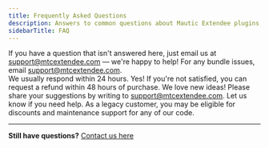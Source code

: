 ```yaml
---
title: Frequently Asked Questions
description: Answers to common questions about Mautic Extendee plugins, support, and policies.
sidebarTitle: FAQ
---
```


<Callout type="info">
  If you have a question that isn't answered here, just email us at <a href="mailto:support@mtcextendee.com">support@mtcextendee.com</a> — we're happy to help!
</Callout>

<AccordionGroup>
  <Accordion title="How do I address issues with my bundle?">
    For any bundle issues, email <a href="mailto:support@mtcextendee.com">support@mtcextendee.com</a>.<br />
    We usually respond within 24 hours.
  </Accordion>
  <Accordion title="Is there a refund policy?">
    Yes! If you're not satisfied, you can request a refund within 48 hours of purchase.
  </Accordion>
  <Accordion title="I have an idea for a new feature...">
    We love new ideas! Please share your suggestions by writing to <a href="mailto:support@mtcextendee.com">support@mtcextendee.com</a>.
  </Accordion>
  <Accordion title="I purchased a few older plugins">
    Let us know if you need help. As a legacy customer, you may be eligible for discounts and maintenance support for any of our code.
  </Accordion>
</AccordionGroup>

---

**Still have questions?** [Contact us here](/contact)
